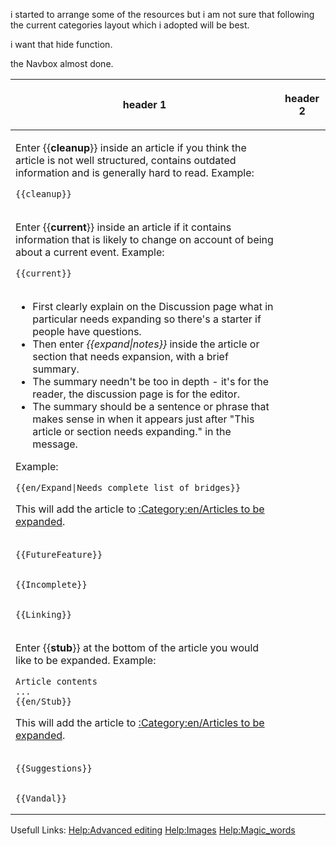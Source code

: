 i started to arrange some of the resources but i am not sure that following the current categories layout which i adopted will be best.

i want that hide function.


the Navbox almost done.

{{en/Archive/Old 32bpp/Navbox Graphics Development}}



{| class="wikitable" border="1"
|-
!  header 1
!  header 2
|-
|  Enter <nowiki>{{</nowiki>'''cleanup'''<nowiki>}}</nowiki> inside an article if you think the article is not well structured, contains outdated information and is generally hard to read. Example:  <pre>{{cleanup}}</pre>
|{{en/Cleanup}}
|-
|Enter <nowiki>{{</nowiki>'''current'''<nowiki>}}</nowiki> inside an article if it contains information that is likely to change on account of being about a current event. Example:
<pre>{{current}}</pre>
|{{en/Current}}
|- 
|<noinclude>
*First clearly explain on the Discussion page what in particular needs expanding so there's a starter if people have questions. 
*Then enter ''<nowiki>{{</nowiki>expand|notes<nowiki>}}</nowiki>'' inside  the article or section that needs expansion, with a brief summary. 
*The summary needn't be too in depth - it's for the reader, the discussion page is for the editor. 
*The summary should be a sentence or phrase that makes sense in when it appears just after "This article or section needs expanding." in the message.
Example:
<pre>{{en/Expand|Needs complete list of bridges}}</pre>
This will add the article to [[:Category:en/Articles to be expanded]].
</noinclude>
|{{en/Expand|Needs complete list of bridges}}
|-
|<pre>{{FutureFeature}}</pre>
|{{en/FutureFeature}}
|-
|<pre>{{Incomplete}}</pre>
|{{en/Incomplete}}
|-
|<pre>{{Linking}}</pre>
|{{en/Linking}}
|-
|
<noinclude>
Enter <nowiki>{{</nowiki>'''stub'''<nowiki>}}</nowiki> at the bottom of the article you would like to be expanded. Example:
<pre>
Article contents
...
{{en/Stub}}
</pre>
This will add the article to [[:Category:en/Articles to be expanded]].
</noinclude>
|{{en/Stub}}
|-
|<pre>{{Suggestions}}</pre>
|{{en/Suggestions}}
|-
|<pre>{{Vandal}}</pre>
|{{en/Vandal}}
|}


Usefull Links:
[http://meta.wikimedia.org/wiki/Help:Advanced_editing Help:Advanced editing]
[http://www.mediawiki.org/wiki/Help:Images Help:Images]
[http://www.mediawiki.org/wiki/Help:Magic_words Help:Magic_words]